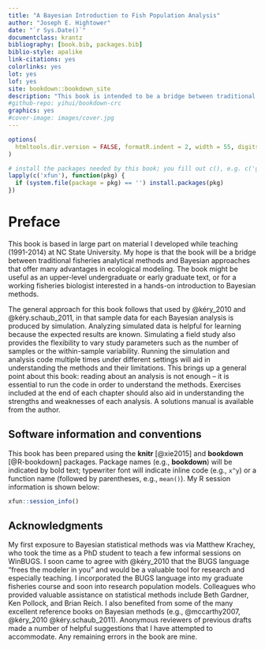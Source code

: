 ```yaml
--- 
title: "A Bayesian Introduction to Fish Population Analysis"
author: "Joseph E. Hightower"
date: "`r Sys.Date()`"
documentclass: krantz
bibliography: [book.bib, packages.bib]
biblio-style: apalike
link-citations: yes
colorlinks: yes
lot: yes
lof: yes
site: bookdown::bookdown_site
description: "This book is intended to be a bridge between traditional fisheries analytical methods and Bayesian statistics. It is a hands-on introduction to models for estimating abundance, survival, growth, recruitment, and population trends."
#github-repo: yihui/bookdown-crc
graphics: yes
#cover-image: images/cover.jpg
---
```


```r
options(
  htmltools.dir.version = FALSE, formatR.indent = 2, width = 55, digits = 4
)

# install the packages needed by this book; you fill out c(), e.g. c('ggplot2', 'dplyr')
lapply(c('xfun'), function(pkg) {
  if (system.file(package = pkg) == '') install.packages(pkg)
})
```

# Preface {-}

This book is based in large part on material I developed while teaching (1991-2014) at NC State University. My hope is that the book will be a bridge between traditional fisheries analytical methods and Bayesian approaches that offer many advantages in ecological modeling. The book might be useful as an upper-level undergraduate or early graduate text, or for a working fisheries biologist interested in a hands-on introduction to Bayesian methods.

The general approach for this book follows that used by @kéry_2010 and @kéry.schaub_2011, in that sample data for each Bayesian analysis is produced by simulation. Analyzing simulated data is helpful for learning because the expected results are known. Simulating a field study also provides the flexibility to vary study parameters such as the number of samples or the within-sample variability. Running the simulation and analysis code multiple times under different settings will aid in understanding the methods and their limitations. This brings up a general point about this book: reading about an analysis is not enough -- it is essential to run the code in order to understand the methods. Exercises included at the end of each chapter should also aid in understanding the strengths and weaknesses of each analysis. A solutions manual is available from the author.

## Software information and conventions {-}

This book has been prepared using the **knitr**\index{knitr} [@xie2015] and **bookdown** [@R-bookdown] packages. Package names (e.g., **bookdown**) will be indicated by bold text; typewriter font will indicate inline code (e.g., `x^y`) or a function name (followed by parentheses, e.g., <code>mean()</code>).  My R session information is shown below:

```r
xfun::session_info()
```

## Acknowledgments {-}

My first exposure to Bayesian statistical methods was via Matthew Krachey, who took the time as a PhD student to teach a few informal sessions on WinBUGS. I soon came to agree with @kéry_2010 that the BUGS language "frees the modeler in you" and would be a valuable tool for research and especially teaching. I incorporated the BUGS language into my graduate fisheries course and soon into research population models. Colleagues who provided valuable assistance on statistical methods include Beth Gardner, Ken Pollock, and Brian Reich. I also benefited from some of the many excellent reference books on Bayesian methods (e.g., @mccarthy2007, @kéry_2010 @kéry.schaub_2011). 
Anonymous reviewers of previous drafts made a number of helpful suggestions that I have attempted to accommodate. Any remaining errors in the book are mine.

